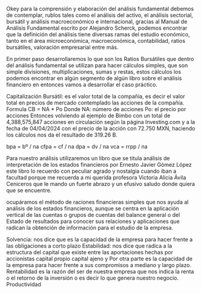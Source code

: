 Okey para la comprensión y elaboración del análisis fundamental debemos de contemplar, rublos tales como el análisis del activo, el análisis sectorial, bursátil y análisis macroeconómico e internacional, gracias al Manual de Análisis Fundamental escrito por Alejandro Scherck, podemos encontrar que la definición del análisis tiene diversas ramas del estudio económico, tanto en el área microeconómica, macroeconómica, contabilidad, ratios bursátiles, valoración empresarial entre más. 

En primer paso desarrollaremos lo que son los Ratios Bursátiles que dentro del análisis fundamental se utilizan para hacer cálculos simples, que son simple divisiones, multiplicaciones, sumas y restas, estos cálculos los  podemos encontrar en algún segmento de algún libro sobre el análisis financiero  en entonces vamos a desarrollar el caso práctico.


Capitalización Bursátil: es el valor total de la compañía, es decir el valor total en precios de mercado contemplado las acciones de la compañía.
Formula 
CB = NA * Po
Donde 
NA: número de acciones 
Po: el precio por acciones 
Entonces volviendo al ejemplo de Bimbo con un total de 4,388,575,847 acciones en circulación según la página Investing.com y  a la fecha de 04/04/2024 con el precio de la acción con 72.750 MXN, haciendo los cálculos nos da el resultado de 319.26 B.

bpa = bº / na 
cfpa = cf / na 
dpa = dv / na 
vca = rrpp / na

Para nuestro análisis utilizaremos un libro que se titula análisis de interpretación de los estados financieros por Ernesto Javier Gómez López este libro lo recuerdo con peculiar agrado y nostalgia cuando iban a facultad porque me recuerda a mi querida profesora Victoria Alicia Ávila Ceniceros que le mando un fuerte abrazo y un efusivo saludo donde quiera que se encuentre.

ocupáramos el método de raciones financieras simples que nos ayuda al análisis de los estados financieros, aunque se centra en la aplicación vertical de las cuentas o grupos de cuentas del balance general o del Estado de resultados para conocer sus relaciones y aplicaciones que radican la obtención de información para el estudio de la empresa.

Solvencia: nos dice que es la capacidad de la empresa para hacer frente a las obligaciones a corto plazo
Estabilidad: nos dice que radica a la estructura del capital que existe entre las aportaciones hechas por accionistas capital propio capital ajeno y Por otra parte es la capacidad de la empresa para hacer frente a sus compromisos a mediano y largo plazo.
Rentabilidad es la razón del ser de nuestra empresa que nos indica la renta o el retorno de la inversión o es decir lo que genera nuestro negocio.
Productividad 

 


  
